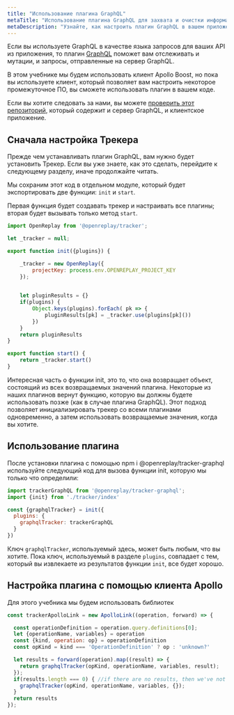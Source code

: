 ```yaml
---
title: "Использование плагина GraphQL"
metaTitle: "Использование плагина GraphQL для захвата и очистки информации о операциях"
metaDescription: "Узнайте, как настроить плагин GraphQL в вашем приложении React"
---
```

Если вы используете GraphQL в качестве языка запросов для ваших API из приложения, то плагин [GraphQL](https://docs.openreplay.com/plugins/graphql) поможет вам отслеживать и мутации, и запросы, отправленные на сервер GraphQL.

В этом учебнике мы будем использовать клиент Apollo Boost, но пока вы используете клиент, который позволяет вам настроить некоторое промежуточное ПО, вы сможете использовать плагин в вашем коде.

Если вы хотите следовать за нами, вы можете [проверить этот репозиторий](https://github.com/deleteman/openreplay-graphql-example), который содержит и сервер GraphQL, и клиентское приложение.

## Сначала настройка Трекера

Прежде чем устанавливать плагин GraphQL, вам нужно будет установить Трекер. Если вы уже знаете, как это сделать, перейдите к следующему разделу, иначе продолжайте читать.

Мы сохраним этот код в отдельном модуле, который будет экспортировать две функции: `init` и `start`.

Первая функция будет создавать трекер и настраивать все плагины; вторая будет вызывать только метод `start`.


```jsx
import OpenReplay from '@openreplay/tracker';

let _tracker = null;

export function init({plugins}) {

    _tracker = new OpenReplay({
        projectKey: process.env.OPENREPLAY_PROJECT_KEY
    });

    
    let pluginResults = {}
    if(plugins) {
        Object.keys(plugins).forEach( pk => {
            pluginResults[pk] = _tracker.use(plugins[pk]())
        })
    }
    return pluginResults
}

export function start() {
    return _tracker.start()
}
```


Интересная часть о функции init, это то, что она возвращает объект, состоящий из всех возвращаемых значений плагина. Некоторые из наших плагинов вернут функцию, которую вы должны будете использовать позже (как в случае плагина GraphQL). Этот подход позволяет инициализировать трекер со всеми плагинами одновременно, а затем использовать возвращаемые значения, когда вы хотите.

## Использование плагина

После установки плагина с помощью npm i @openreplay/tracker-graphql используйте следующий код для вызова функции init, которую мы только что определили:


```jsx
import trackerGraphQL from '@openreplay/tracker-graphql';
import {init} from './tracker/index'

const {graphqlTracker} = init({
  plugins: { 
    graphqlTracker: trackerGraphQL
  }
})
```


Ключ `graphqlTracker`, используемый здесь, может быть любым, что вы хотите. Пока ключ, используемый в разделе `plugins`, совпадает с тем, который вы извлекаете из результатов функции `init`, все будет хорошо.

## Настройка плагина с помощью клиента Apollo

Для этого учебника мы будем использовать библиотек
```jsx
const trackerApolloLink = new ApolloLink((operation, forward) => {

  const operationDefinition = operation.query.definitions[0];
  let {operationName, variables} = operation
  const {kind, operation: op} = operationDefinition
  const opKind = kind === 'OperationDefinition' ? op : 'unknown?'

  let results = forward(operation).map((result) => {
    return graphqlTracker(opKind, operationName, variables, result);
  });
  if(results.length === 0) { //if there are no results, then we've not tracked anything so far...
    graphqlTracker(opKind, operationName, variables, {});
  }
  return results
});
```
